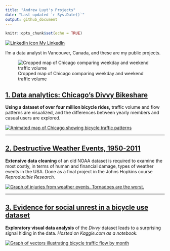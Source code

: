 ```yaml
---
title: "Andrew Luyt's Projects"
date: "Last updated `r Sys.Date()`"
output: github_document
---
```


```r
knitr::opts_chunk$set(echo = TRUE)
```

[![LinkedIn icon](img/li-icon.png) My LinkedIn](https://www.linkedin.com/in/andrew-luyt/){target="_blank"}

I'm a data analyst in Vancouver, Canada, and these are my public projects. 

![Cropped map of Chicago comparing weekday and weekend traffic volume](./img/chicago-crop-banner.png)

## [1. Data analytics: Chicago's Divvy Bikeshare](https://andrewluyt.github.io/divvy-bikeshare/)
**Using a dataset of over four million bicycle rides,** traffic volume and flow patterns are visualized, and the differences between yearly members and casual users are explored.

[![Animated map of Chicago showing bicycle traffic patterns](https://andrewluyt.github.io/divvy-bikeshare/analysis-report_files/figure-gfm/all%20traffic%20flow%20mapped%20fine%20detail%20zoomed-1.gif)](https://andrewluyt.github.io/divvy-bikeshare/)

----

## [2. Destructive Weather Events, 1950-2011](https://rpubs.com/agl/852813)
**Extensive data cleaning** of an old NOAA dataset is required to examine the
most costly, in terms of human and financial damage, types of weather events in
the USA. Done as a final project in the Johns Hopkins course *Reproducible Research.*

[![Graph of injuries from weather events. Tornadoes are the worst.](./img/injuries-graph.png)](https://rpubs.com/agl/852813)

----

## [3. Evidence for social unrest in a bicycle use dataset](https://www.kaggle.com/andyinverted/evidence-for-social-unrest-in-bicycle-usage-data)
**Exploratory visual data analysis** of the *Divvy* dataset leads to a surprising signal hiding in the data. *Hosted on Kaggle.com as a notebook.*

[![Graph of vectors illustrating bicycle traffic flow by month](./img/unrest.png)](https://www.kaggle.com/andyinverted/evidence-for-social-unrest-in-bicycle-usage-data)

